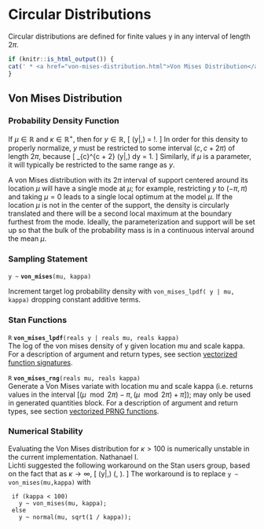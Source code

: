 # Circular Distributions

Circular distributions are defined for finite values y in any interval
of length $2\pi$.

```r
if (knitr::is_html_output()) {
cat(' * <a href="von-mises-distribution.html">Von Mises Distribution</a>\n')
}
```

## Von Mises Distribution

### Probability Density Function

If $\mu \in \mathbb{R}$ and $\kappa \in \mathbb{R}^+$, then for $y \in
\mathbb{R}$, \[ \text{VonMises}(y|\mu,\kappa) =
\frac{\exp(\kappa\cos(y-\mu))}{2\pi I_0(\kappa)} \!. \] In order for
this density to properly normalize, $y$ must be restricted to some
interval  $(c, c + 2\pi)$ of length $2 \pi$, because \[ \int_{c}^{c +
2\pi} \text{VonMises}(y|\mu,\kappa) dy = 1. \] Similarly, if $\mu$ is
a parameter, it will typically be restricted to the same range as $y$.

A von Mises distribution with its $2 \pi$ interval of support centered
around its location $\mu$ will have a single mode at $\mu$; for
example, restricting $y$ to $(-\pi,\pi)$ and taking $\mu = 0$ leads to
a single local optimum at the model $\mu$.  If the location $\mu$ is
not in the center of the support, the density is circularly translated
and there will be a second local maximum at the boundary furthest from
the mode.  Ideally, the parameterization and support will be set up so
that the bulk of the probability mass is in a continuous interval
around the mean $\mu$.

### Sampling Statement

`y ~ ` **`von_mises`**`(mu, kappa)`

Increment target log probability density with `von_mises_lpdf( y | mu, kappa)`
dropping constant additive terms.
\index{{\tt \bfseries von\_mises}!sampling statement|hyperpage}

### Stan Functions

<!-- R; von_mises_lpdf; (reals y | reals mu, reals kappa); -->
\index{{\tt \bfseries von\_mises}!{\tt (reals y | reals mu, reals kappa): R}|hyperpage}

`R` **`von_mises_lpdf`**`(reals y | reals mu, reals kappa)`<br>\newline
The log of the von mises density of y given location mu and scale
kappa. For a description of argument and return types, see section
[vectorized function signatures](#prob-vectorization).

<!-- R; von_mises_rng; (reals mu, reals kappa); -->
\index{{\tt \bfseries von\_mises}!{\tt (reals mu, reals kappa): R}|hyperpage}

`R` **`von_mises_rng`**`(reals mu, reals kappa)`<br>\newline
Generate a Von Mises variate with location mu and scale kappa (i.e.
returns values in the interval $[(\mu \mod 2\pi)-\pi,(\mu \mod
2\pi)+\pi]$); may only be used in generated quantities block. For a
description of argument and return types, see section
[vectorized PRNG functions](#prng-vectorization).

### Numerical Stability

Evaluating the Von Mises distribution for $\kappa > 100$ is
numerically unstable in the current implementation.  Nathanael I.\
Lichti suggested the following workaround on the Stan users group,
based on the fact that as $\kappa \rightarrow \infty$, \[
\text{VonMises}(y|\mu,\kappa) \rightarrow \text{Normal}(\mu, \sqrt{1 /
\kappa}). \] The workaround is to replace `y ~ von_mises(mu,kappa)`
with

```
 if (kappa < 100)
   y ~ von_mises(mu, kappa);
 else
   y ~ normal(mu, sqrt(1 / kappa));
```

